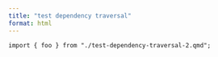 ```yaml
---
title: "test dependency traversal"
format: html
---
```


```ojs
import { foo } from "./test-dependency-traversal-2.qmd";
```
